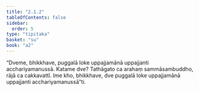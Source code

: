 ```yaml
---
title: "2.1.2"
tableOfContents: false
sidebar:
  order: 5
type: "tipitaka"
basket: "su"
book: "a2"
---
```



<DynamicBreadcrumb />

<Division number="54" book="a2">

<Paragraph number="130" book="a2">
“Dveme, bhikkhave, puggalā loke uppajjamānā uppajjanti acchariyamanussā. Katame dve? Tathāgato ca arahaṃ sammāsambuddho, rājā ca cakkavattī. Ime kho, bhikkhave, dve puggalā loke uppajjamānā uppajjanti acchariyamanussā”ti.
</Paragraph>
</Division>